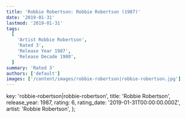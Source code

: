 ```yaml
---
title: 'Robbie Robertson: Robbie Robertson (1987)'
date: '2019-01-31'
lastmod: '2019-01-31'
tags:
  [
    'Artist Robbie Robertson',
    'Rated 3',
    'Release Year 1987',
    'Release Decade 1980',
  ]
summary: 'Rated 3'
authors: ['default']
images: ['/content/images/robbie-robertson|robbie-robertson.jpg']
---
```


  key: 'robbie-robertson|robbie-robertson',
  title: 'Robbie Robertson',
  release_year: 1987,
  rating: 6,
  rating_date: '2019-01-31T00:00:00.000Z',
  artist: 'Robbie Robertson',
};

<MusicRating data={data} />
